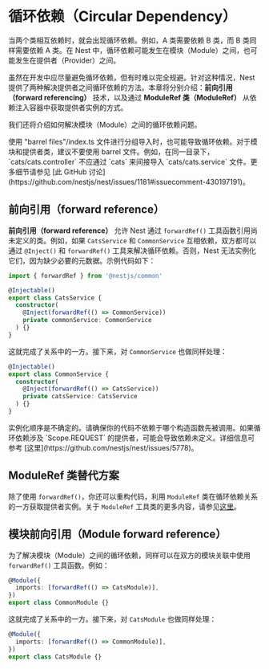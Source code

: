 # 循环依赖（Circular Dependency）

当两个类相互依赖时，就会出现循环依赖。例如，A 类需要依赖 B 类，而 B 类同样需要依赖 A 类。在 Nest 中，循环依赖可能发生在模块（Module）之间，也可能发生在提供者（Provider）之间。

虽然在开发中应尽量避免循环依赖，但有时难以完全规避。针对这种情况，Nest 提供了两种解决提供者之间循环依赖的方法。本章将分别介绍：**前向引用（forward referencing）** 技术，以及通过 **ModuleRef 类（ModuleRef）** 从依赖注入容器中获取提供者实例的方式。

我们还将介绍如何解决模块（Module）之间的循环依赖问题。

<CalloutInfo type="warning">
  使用 "barrel files"/index.ts
  文件进行分组导入时，也可能导致循环依赖。对于模块和提供者类，建议不要使用 barrel
  文件。例如，在同一目录下，`cats/cats.controller` 不应通过 `cats` 来间接导入 `cats/cats.service`
  文件。更多细节请参见 [此 GitHub
  讨论](https://github.com/nestjs/nest/issues/1181#issuecomment-430197191)。
</CalloutInfo>

## 前向引用（forward reference）

**前向引用（forward reference）** 允许 Nest 通过 `forwardRef()` 工具函数引用尚未定义的类。例如，如果 `CatsService` 和 `CommonService` 互相依赖，双方都可以通过 `@Inject()` 和 `forwardRef()` 工具来解决循环依赖。否则，Nest 无法实例化它们，因为缺少必要的元数据。示例代码如下：

```ts filename='cats.service.ts'
import { forwardRef } from '@nestjs/common'

@Injectable()
export class CatsService {
  constructor(
    @Inject(forwardRef(() => CommonService))
    private commonService: CommonService
  ) {}
}
```

这就完成了关系中的一方。接下来，对 `CommonService` 也做同样处理：

```ts filename='common.service.ts'
@Injectable()
export class CommonService {
  constructor(
    @Inject(forwardRef(() => CatsService))
    private catsService: CatsService
  ) {}
}
```

<CalloutInfo type="warning">
  实例化顺序是不确定的。请确保你的代码不依赖于哪个构造函数先被调用。如果循环依赖涉及 `Scope.REQUEST`
  的提供者，可能会导致依赖未定义。详细信息可参考
  [这里](https://github.com/nestjs/nest/issues/5778)。
</CalloutInfo>

## ModuleRef 类替代方案

除了使用 `forwardRef()`，你还可以重构代码，利用 `ModuleRef` 类在循环依赖关系的一方获取提供者实例。关于 `ModuleRef` 工具类的更多内容，请参见[这里](/fundamentals/module-ref)。

## 模块前向引用（Module forward reference）

为了解决模块（Module）之间的循环依赖，同样可以在双方的模块关联中使用 `forwardRef()` 工具函数。例如：

```ts filename='common.module.ts'
@Module({
  imports: [forwardRef(() => CatsModule)],
})
export class CommonModule {}
```

这就完成了关系中的一方。接下来，对 `CatsModule` 也做同样处理：

```ts filename='cats.module.ts'
@Module({
  imports: [forwardRef(() => CommonModule)],
})
export class CatsModule {}
```
